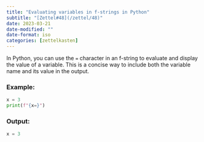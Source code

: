 ```yaml
---
title: "Evaluating variables in f-strings in Python"
subtitle: "[Zettel#48](/zettel/48)"
date: 2023-03-21
date-modified: ""
date-format: iso
categories: [zettelkasten]
---
```

In Python, you can use the `=` character in an f-string to evaluate and display the value of a variable. This is a concise way to include both the variable name and its value in the output.

### Example:

```python
x = 3
print(f"{x=}")
```

### Output:

```python
x = 3
```
